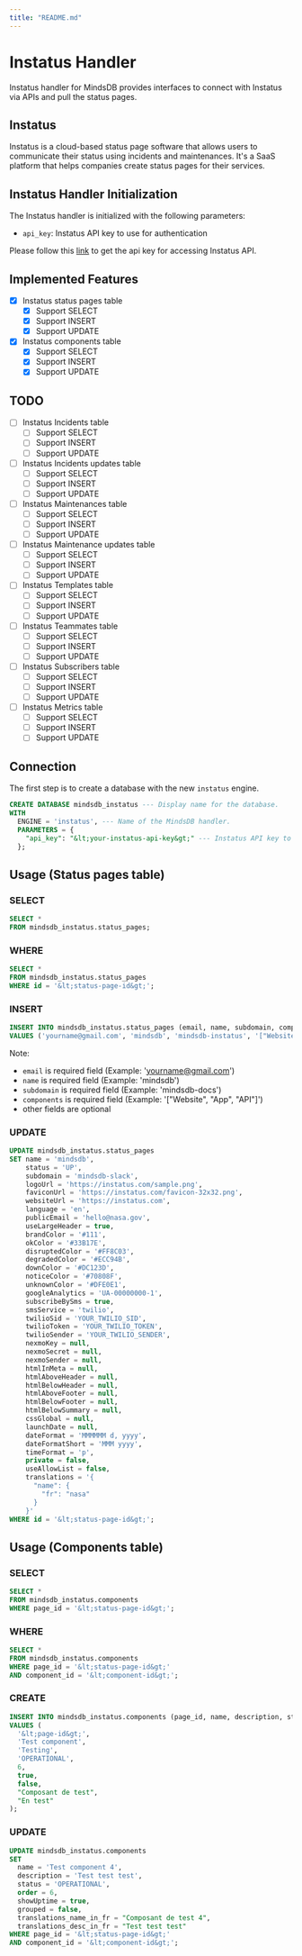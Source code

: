 ```yaml
---
title: "README.md"
---
```


# Instatus Handler

Instatus handler for MindsDB provides interfaces to connect with Instatus via APIs and pull the status pages.

## Instatus

Instatus is a cloud-based status page software that allows users to communicate their status using incidents and maintenances. It's a SaaS platform that helps companies create status pages for their services.

## Instatus Handler Initialization

The Instatus handler is initialized with the following parameters:

- `api_key`: Instatus API key to use for authentication

Please follow this [link](https://dashboard.instatus.com/developer) to get the api key for accessing Instatus API.

## Implemented Features

- [x] Instatus status pages table
  - [x] Support SELECT
  - [x] Support INSERT
  - [x] Support UPDATE
- [x] Instatus components table
  - [x] Support SELECT
  - [x] Support INSERT
  - [x] Support UPDATE

## TODO
- [ ] Instatus Incidents table
  - [ ] Support SELECT
  - [ ] Support INSERT
  - [ ] Support UPDATE
- [ ] Instatus Incidents updates table
  - [ ] Support SELECT
  - [ ] Support INSERT
  - [ ] Support UPDATE
- [ ] Instatus Maintenances table
  - [ ] Support SELECT
  - [ ] Support INSERT
  - [ ] Support UPDATE
- [ ] Instatus Maintenance updates table
  - [ ] Support SELECT
  - [ ] Support INSERT
  - [ ] Support UPDATE
- [ ] Instatus Templates table
  - [ ] Support SELECT
  - [ ] Support INSERT
  - [ ] Support UPDATE
- [ ] Instatus Teammates table
  - [ ] Support SELECT
  - [ ] Support INSERT
  - [ ] Support UPDATE
- [ ] Instatus Subscribers table
  - [ ] Support SELECT
  - [ ] Support INSERT
  - [ ] Support UPDATE
- [ ] Instatus Metrics table
  - [ ] Support SELECT
  - [ ] Support INSERT
  - [ ] Support UPDATE

## Connection

The first step is to create a database with the new `instatus` engine.

```sql
CREATE DATABASE mindsdb_instatus --- Display name for the database.
WITH
  ENGINE = 'instatus', --- Name of the MindsDB handler.
  PARAMETERS = {
    "api_key": "&lt;your-instatus-api-key&gt;" --- Instatus API key to use for authentication.
  };
```
## Usage (Status pages table)

### SELECT

```sql
SELECT *
FROM mindsdb_instatus.status_pages;
```

### WHERE

```sql
SELECT *
FROM mindsdb_instatus.status_pages
WHERE id = '&lt;status-page-id&gt;';
```

### INSERT

```sql
INSERT INTO mindsdb_instatus.status_pages (email, name, subdomain, components, logoUrl, faviconUrl, websiteUrl, language, useLargeHeader, brandColor, okColor, disruptedColor, degradedColor, downColor, noticeColor, unknownColor, googleAnalytics, subscribeBySms, smsService, twilioSid, twilioToken, twilioSender, nexmoKey, nexmoSecret, nexmoSender, htmlInMeta, htmlAboveHeader, htmlBelowHeader, htmlAboveFooter, htmlBelowFooter, htmlBelowSummary, cssGlobal, launchDate, dateFormat, dateFormatShort, timeFormat)
VALUES ('yourname@gmail.com', 'mindsdb', 'mindsdb-instatus', '["Website", "App", "API"]', 'https://instatus.com/sample.png', 'https://instatus.com/favicon-32x32.png', 'https://instatus.com', 'en', true, '#111', '#33B17E', '#FF8C03', '#ECC94B', '#DC123D', '#70808F', '#DFE0E1', 'UA-00000000-1', true, 'twilio', 'YOUR_TWILIO_SID', 'YOUR_TWILIO_TOKEN', 'YOUR_TWILIO_SENDER', null, null, null, null, null, null, null, null, null, null, null, 'MMMMMM d, yyyy', 'MMM yyyy', 'p');
```

Note:

- `email` is required field (Example: 'yourname@gmail.com')
- `name` is required field (Example: 'mindsdb')
- `subdomain` is required field (Example: 'mindsdb-docs')
- `components` is required field (Example: '["Website", "App", "API"]')
- other fields are optional

### UPDATE

```sql
UPDATE mindsdb_instatus.status_pages
SET name = 'mindsdb',
    status = 'UP',
    subdomain = 'mindsdb-slack',
    logoUrl = 'https://instatus.com/sample.png',
    faviconUrl = 'https://instatus.com/favicon-32x32.png',
    websiteUrl = 'https://instatus.com',
    language = 'en',
    publicEmail = 'hello@nasa.gov',
    useLargeHeader = true,
    brandColor = '#111',
    okColor = '#33B17E',
    disruptedColor = '#FF8C03',
    degradedColor = '#ECC94B',
    downColor = '#DC123D',
    noticeColor = '#70808F',
    unknownColor = '#DFE0E1',
    googleAnalytics = 'UA-00000000-1',
    subscribeBySms = true,
    smsService = 'twilio',
    twilioSid = 'YOUR_TWILIO_SID',
    twilioToken = 'YOUR_TWILIO_TOKEN',
    twilioSender = 'YOUR_TWILIO_SENDER',
    nexmoKey = null,
    nexmoSecret = null,
    nexmoSender = null,
    htmlInMeta = null,
    htmlAboveHeader = null,
    htmlBelowHeader = null,
    htmlAboveFooter = null,
    htmlBelowFooter = null,
    htmlBelowSummary = null,
    cssGlobal = null,
    launchDate = null,
    dateFormat = 'MMMMMM d, yyyy',
    dateFormatShort = 'MMM yyyy',
    timeFormat = 'p',
    private = false,
    useAllowList = false,
    translations = '{
      "name": {
        "fr": "nasa"
      }
    }'
WHERE id = '&lt;status-page-id&gt;';
```

## Usage (Components table)

### SELECT

```sql
SELECT *
FROM mindsdb_instatus.components
WHERE page_id = '&lt;status-page-id&gt;';
```

### WHERE

```sql
SELECT *
FROM mindsdb_instatus.components
WHERE page_id = '&lt;status-page-id&gt;'
AND component_id = '&lt;component-id&gt;';
```

### CREATE

```sql
INSERT INTO mindsdb_instatus.components (page_id, name, description, status, order, showUptime, grouped, translations_name_in_fr, translations_desc_in_fr)
VALUES (
  '&lt;page-id&gt;',
  'Test component',
  'Testing',
  'OPERATIONAL',
  6,
  true,
  false,
  "Composant de test",
  "En test"
);
```

### UPDATE

```sql
UPDATE mindsdb_instatus.components
SET
  name = 'Test component 4',
  description = 'Test test test',
  status = 'OPERATIONAL',
  order = 6,
  showUptime = true,
  grouped = false,
  translations_name_in_fr = "Composant de test 4",
  translations_desc_in_fr = "Test test test"
WHERE page_id = '&lt;status-page-id&gt;'
AND component_id = '&lt;component-id&gt;';
```
